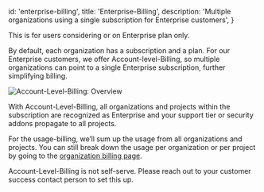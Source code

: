 
  id: 'enterprise-billing',
  title: 'Enterprise-Billing',
  description: 'Multiple organizations using a single subscription for Enterprise customers',
}

<Admonition type="note">This is for users considering or on Enterprise plan only.</Admonition>

By default, each organization has a subscription and a plan. For our Enterprise customers, we offer Account-level-Billing, so multiple organizations can point to a single Enterprise subscription, further simplifying billing.

![Account-Level-Billing: Overview](/docs/img/guides/platform/account-level-billing.png)

With Account-Level-Billing, all organizations and projects within the subscription are recognized as Enterprise and your support tier or security addons propagate to all projects.

For the usage-billing, we’ll sum up the usage from all organizations and projects. You can still break down the usage per organization or per project by going to the [organization billing page](https://supabase.com/dashboard/org/_/billing).

Account-Level-Billing is not self-serve. Please reach out to your customer success contact person to set this up.



